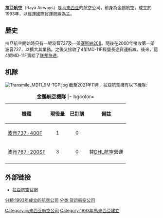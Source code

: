{{Infobox_Airline |
airline=拉亞航空 <br> Raya Airways Sdn Bhd |
logo=|
logo_size=|
fleet_size=4|
destinations=13|
IATA=TH|
ICAO=TSE|
callsign=Raya Express|
parent=|
founded=1993|
headquarters={{MAS}} [[吉隆坡|吉隆坡]]|
key_people=|
hubs=|
focus_cities|
frequent_flyer=|
lounge=|
alliance=|
website= 	rayaairways.com|
}}

'''拉亞航空'''（Raya Airways）是[[马来西亚|马来西亚]]的航空公司，前身為金鵬航空，成立於1993年，以經運國際貨運航線為主。

==歷史==
拉亞航空開始時只有一架波音737及一架[[塞斯納208|塞斯納208]]。隨後在2000年接收第一架波音727，以擴大其業務。之後又接收了4架MD-11F經營長途貨運航線。後來，這4架MD-11F賣給了[[联邦快递|联邦快递]]。

==机隊==
[[File:Transmile_MD11_9M-TGP.jpg|thumb]]
截至2021年11月，拉亞航空擁有以下機隊:
<center>
{| class="toccolours" border="1" cellpadding="3" style="border-collapse:collapse"
|+ '''金鵬航空機隊'''
|- bgcolor=
!機種
!現役量
!已訂購
!備註
|-
|[[波音737|波音737-400F]]
|align="center"|1
|align="center"|0
|
|-
|[[波音767|波音767-200SF]]
|align="center"|3
|align="center"|0
|替[[DHL航空|DHL航空]]營運
|-
|}
</center>

==外部链接==
*[http://rayaairways.com 拉亞航空官網] {{Wayback|url=http://rayaairways.com/ |date=20201203201040 }}

{{马来西亚航空公司}}
[[Category:马来西亚航空公司|Category:马来西亚航空公司]]
[[分類:1993年成立的航空公司|分類:1993年成立的航空公司]]
[[分类:货运航空公司|分类:货运航空公司]]
[[Category:1993年馬來西亞建立|Category:1993年馬來西亞建立]]